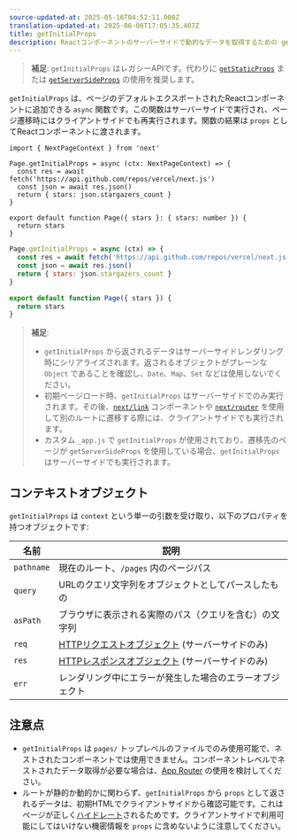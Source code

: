 ```yaml
---
source-updated-at: 2025-05-16T04:52:11.000Z
translation-updated-at: 2025-06-06T17:05:35.407Z
title: getInitialProps
description: Reactコンポーネントのサーバーサイドで動的なデータを取得するための getInitialProps
---
```


> **補足**: `getInitialProps` はレガシーAPIです。代わりに [`getStaticProps`](/docs/pages/building-your-application/data-fetching/get-static-props) または [`getServerSideProps`](/docs/pages/building-your-application/data-fetching/get-server-side-props) の使用を推奨します。

`getInitialProps` は、ページのデフォルトエクスポートされたReactコンポーネントに追加できる `async` 関数です。この関数はサーバーサイドで実行され、ページ遷移時にはクライアントサイドでも再実行されます。関数の結果は `props` としてReactコンポーネントに渡されます。

```tsx filename="pages/index.tsx" switcher
import { NextPageContext } from 'next'

Page.getInitialProps = async (ctx: NextPageContext) => {
  const res = await fetch('https://api.github.com/repos/vercel/next.js')
  const json = await res.json()
  return { stars: json.stargazers_count }
}

export default function Page({ stars }: { stars: number }) {
  return stars
}
```

```jsx filename="pages/index.js" switcher
Page.getInitialProps = async (ctx) => {
  const res = await fetch('https://api.github.com/repos/vercel/next.js')
  const json = await res.json()
  return { stars: json.stargazers_count }
}

export default function Page({ stars }) {
  return stars
}
```

> **補足**:
>
> - `getInitialProps` から返されるデータはサーバーサイドレンダリング時にシリアライズされます。返されるオブジェクトがプレーンな `Object` であることを確認し、`Date`、`Map`、`Set` などは使用しないでください。
> - 初期ページロード時、`getInitialProps` はサーバーサイドでのみ実行されます。その後、[`next/link`](/docs/pages/api-reference/components/link) コンポーネントや [`next/router`](/docs/pages/api-reference/functions/use-router) を使用して別のルートに遷移する際には、クライアントサイドでも実行されます。
> - カスタム `_app.js` で `getInitialProps` が使用されており、遷移先のページが `getServerSideProps` を使用している場合、`getInitialProps` はサーバーサイドでも実行されます。

## コンテキストオブジェクト

`getInitialProps` は `context` という単一の引数を受け取り、以下のプロパティを持つオブジェクトです:

| 名前       | 説明                                                                                           |
| ---------- | ----------------------------------------------------------------------------------------------------- |
| `pathname` | 現在のルート、`/pages` 内のページパス                                                       |
| `query`    | URLのクエリ文字列をオブジェクトとしてパースしたもの                                                          |
| `asPath`   | ブラウザに表示される実際のパス（クエリを含む）の文字列                                |
| `req`      | [HTTPリクエストオブジェクト](https://nodejs.org/api/http.html#http_class_http_incomingmessage) (サーバーサイドのみ) |
| `res`      | [HTTPレスポンスオブジェクト](https://nodejs.org/api/http.html#http_class_http_serverresponse) (サーバーサイドのみ) |
| `err`      | レンダリング中にエラーが発生した場合のエラーオブジェクト                                         |

## 注意点

- `getInitialProps` は `pages/` トップレベルのファイルでのみ使用可能で、ネストされたコンポーネントでは使用できません。コンポーネントレベルでネストされたデータ取得が必要な場合は、[App Router](/docs/app/building-your-application/data-fetching) の使用を検討してください。
- ルートが静的か動的かに関わらず、`getInitialProps` から `props` として返されるデータは、初期HTMLでクライアントサイドから確認可能です。これはページが正しく[ハイドレート](https://react.dev/reference/react-dom/hydrate)されるためです。クライアントサイドで利用可能にしてはいけない機密情報を `props` に含めないように注意してください。